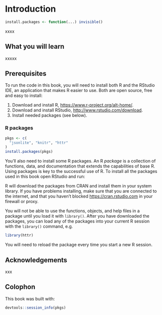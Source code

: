 # Introduction

```r
install.packages <- function(...) invisible()
```

xxxx

## What you will learn

xxxxx

## Prerequisites

To run the code in this book, you will need to install both R and the RStudio IDE, an application that makes R easier to use. Both are open source, free and easy to install:

1. Download and install R, <https://www.r-project.org/alt-home/>.
1. Download and install RStudio, <http://www.rstudio.com/download>.
1. Install needed packages (see below).

### R packages

```r
pkgs <- c(
  "jsonlite", "knitr", "httr"
)
install.packages(pkgs)
```

You'll also need to install some R packages. An R _package_ is a collection of functions, data, and documentation that extends the capabilities of base R. Using packages is key to the successful use of R. To install all the packages used in this book open RStudio and run:

R will download the packages from CRAN and install them in your system library. If you have problems installing, make sure that you are connected to the internet, and that you haven't blocked <https://cran.rstudio.com> in your firewall or proxy.

You will not be able to use the functions, objects, and help files in a package until you load it with `library()`. After you have downloaded the packages, you can load any of the packages into your current R session with the `library()` command, e.g.

```r
library(httr)
```

You will need to reload the package every time you start a new R session.

## Acknowledgements

xxx

## Colophon

This book was built with:

```r
devtools::session_info(pkgs)
```
